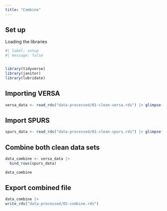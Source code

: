 ```yaml
---
title: "Combine"
---
```


## Set up 

Loading the libraries 

```r
#| label: setup
#| message: false


library(tidyverse)
library(janitor)
library(lubridate)
```


## Importing VERSA 

```r
versa_data <- read_rds("data-processed/01-clean-versa.rds") |> glimpse()

```


## Import SPURS 

```r
spurs_data <- read_rds("data-processed/01-clean-spurs.rds") |> glimpse()
```


## Combine both clean data sets

```r
data_combine <- versa_data |> 
  bind_rows(spurs_data)

data_combine
```

## Export combined file 

```r
data_combine |>
write_rds("data-processed/02-combine.rds")
```


